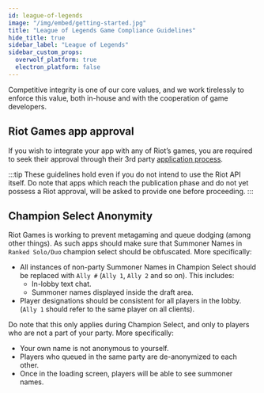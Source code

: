 ```yaml
---
id: league-of-legends
image: "/img/embed/getting-started.jpg"
title: "League of Legends Game Compliance Guidelines"
hide_title: true
sidebar_label: "League of Legends"
sidebar_custom_props:
  overwolf_platform: true
  electron_platform: false
---
```


<GameInfo gameId={5426} page="compliance" />

Competitive integrity is one of our core values, and we work tirelessly to enforce this value, both in-house and with the cooperation of game developers.

## Riot Games app approval

If you wish to integrate your app with any of Riot’s games,
you are required to seek their approval through their 3rd party [application process](https://developer.riotgames.com/docs/portal#_getting-started).

:::tip
These guidelines hold even if you do not intend to use the Riot API itself.
Do note that apps which reach the publication phase and do not yet possess a Riot approval, will be asked to provide one before proceeding.
:::

## Champion Select Anonymity

Riot Games is working to prevent metagaming and queue dodging (among other things). As such apps should make sure that
Summoner Names in `Ranked Solo/Duo` champion select should be obfuscated. More specifically:
- All instances of non-party Summoner Names in Champion Select should be replaced with `Ally #` (`Ally 1`, `Ally 2` and so on). This includes:
    - In-lobby text chat.
    - Summoner names displayed inside the draft area.
- Player designations should be consistent for all players in the lobby. (`Ally 1` should refer to the same player on all clients).

Do note that this only applies during Champion Select, and only to players who are not a part of your party. More specifically:
- Your own name is not anonymous to yourself.
- Players who queued in the same party are de-anonymized to each other.
- Once in the loading screen, players will be able to see summoner names.
